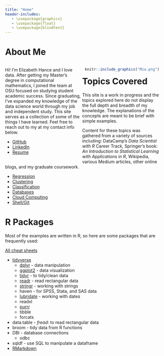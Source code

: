 ---
title: "Home"
header-includes:
   - \usepackage{graphicx}
   - \usepackage{float}
   - \usepackage{blindtext}   
---

# About Me {-}
<style>
.column-left{
  float: left;
  width: 50%;
  text-align: left;
}
.column-right{
  float: right;
  width: 50%;
  text-align: right;
}
</style>

<div class="column-left">
Hi! I'm Elizabeth Hance and I love data.  After getting my Master's degree in computational mathematics, I joined the team at OSU focused on studying student academic success.  Since graduating, I've expanded my knowledge of the data science world through my job and independent study.  This site serves as a collection of some of the things I have learned.  Feel free to reach out to my at my contact info below.

* [GitHub](https://github.com/elizabethhance19)
* [LinkedIn](www.linkedin.com/in/elizabeth-hance)
* [Resume](https://github.com/elizabethhance19/DataScience/blob/master/Resume-ElizabethHance.pdf)

</div>
<div class="column-right">
```{r, echo=FALSE, fig.cap="My dog, Mia", out.width="50%", fig.align='center', out.extra='angle=0',}
knitr::include_graphics("Mia.png")
```
</div>


# Topics Covered {-}
This site is a work in progress and the topics explored here do not display the full depth and breadth of my knowledge.  The explanations of the concepts are meant to be brief with simple examples. 

Content for these topics was gathered from a variety of sources including: DataCamp's *Data Scientist with R* Career Track, Springer's book: *An Introduction to Statistical Learning with Applications in R*, Wikipedia, various Medium articles, other online blogs, and my graduate coursework.

* [Regression](https://elizabethhance19.github.io/DataScience/Regression.html)
* [Clustering](https://elizabethhance19.github.io/DataScience/Clustering.html)  
* [Classification](https://elizabethhance19.github.io/DataScience/Classification.html) 
* [Databases](https://elizabethhance19.github.io/DataScience/Databases.html)
* [Cloud Computing](https://elizabethhance19.github.io/DataScience/CloudComputing.html)
* [Shell/Git](https://elizabethhance19.github.io/DataScience/ShellGit.html)


# R Packages {-}
Most of the examples are written in R, so here are some packages that are frequently used:

[All cheat sheets](https://rstudio.com/resources/cheatsheets/)

* [tidyverse](https://www.tidyverse.org/packages/)
  + [dplyr](https://rstudio.com/wp-content/uploads/2015/02/data-wrangling-cheatsheet.pdf) - data manipulation
  + [ggplot2](https://ggplot2.tidyverse.org/reference/) - data visualization
  + [tidyr](https://tidyr.tidyverse.org/) - to tidy/clean data
  + [readr](https://readr.tidyverse.org/) - read rectangular data
  + [stringr](https://stringr.tidyverse.org/) - working with strings
  + haven - for SPSS, Stata, and SAS data
  + [lubridate](https://lubridate.tidyverse.org/) - working with dates
  + readxl
  + [purrr](https://purrr.tidyverse.org/)
  + tibble
  + forcats
* data.table - *fread*: to read rectangular data
* broom - tidy data from R functions
* DBI - database connections
  + odbc 
* sqldf - use SQL to manipulate a dataframe
* [RMarkdown](https://rstudio.com/wp-content/uploads/2015/02/rmarkdown-cheatsheet.pdf)





